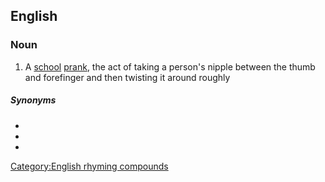 ==English==

===Noun===
{{en-noun}}

# {{lb|en|slang}} A [[school]] [[prank]], the act of taking a person's nipple between the thumb and forefinger and then twisting it around roughly

=====Synonyms=====
* {{l|en|purple nurple}}
* {{l|en|titty twister}}
* {{l|en|whistle or lose it}}

[[Category:English rhyming compounds]]